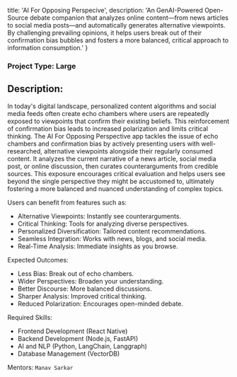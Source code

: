 
  title: 'AI For Opposing Perspecive',
  description: 'An GenAI-Powered Open-Source debate companion that analyzes online content—from news articles to social media posts—and automatically generates alternative viewpoints. By challenging prevailing opinions, it helps users break out of their confirmation bias bubbles and fosters a more balanced, critical approach to information consumption.'
}


### Project Type: Large

## Description:

In today's digital landscape, personalized content algorithms and social media feeds often create echo chambers where users are repeatedly exposed to viewpoints that confirm their existing beliefs. This reinforcement of confirmation bias leads to increased polarization and limits critical thinking. 
The AI For Opposing Perspective app tackles the issue of echo chambers and confirmation bias by actively presenting users with well-researched, alternative viewpoints alongside their regularly consumed content. It analyzes the current narrative of a news article, social media post, or online discussion, then curates counterarguments from credible sources. This exposure encourages critical evaluation and helps users see beyond the single perspective they might be accustomed to, ultimately fostering a more balanced and nuanced understanding of complex topics.


Users can benefit from features such as:
* Alternative Viewpoints: Instantly see counterarguments.
* Critical Thinking: Tools for analyzing diverse perspectives.
* Personalized Diversification: Tailored content recommendations.
* Seamless Integration: Works with news, blogs, and social media.
* Real-Time Analysis: Immediate insights as you browse.

Expected Outcomes:
* Less Bias: Break out of echo chambers.
* Wider Perspectives: Broaden your understanding.
* Better Discourse: More balanced discussions.
* Sharper Analysis: Improved critical thinking.
* Reduced Polarization: Encourages open-minded debate.

Required Skills:
* Frontend Development (React Native)
* Backend Development (Node.js, FastAPI)
* AI and NLP (Python, LangChain, Langgraph)
* Database Management (VectorDB)

Mentors:
`Manav Sarkar`
